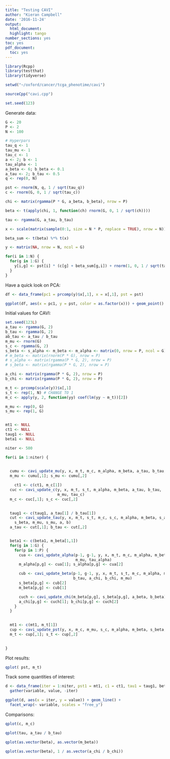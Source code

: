 ```yaml
---
title: "Testing CAVI"
author: "Kieran Campbell"
date: '2016-11-24'
output:
  html_document:
  highlight: tango
number_sections: yes
toc: yes
pdf_document:
  toc: yes
---
```

  
```r

library(Rcpp)
library(testthat)
library(tidyverse)

setwd("~/oxford/cancer/tcga_phenotime/cavi")

sourceCpp("cavi.cpp")

set.seed(123)
```

Generate data:

```r
G <- 20
P <- 2
N <- 100

# Hyperpars
tau_q <- 1
tau_mu <- 1
tau_c <- 1
a <- 2; b <- 1
tau_alpha <- 1
a_beta <- 6; b_beta <- 0.1
a_tau <- 2; b_tau <- 0.5
q <- rep(0, N)

pst <- rnorm(N, q, 1 / sqrt(tau_q))
c <- rnorm(G, 0, 1 / sqrt(tau_c))

chi <- matrix(rgamma(P * G, a_beta, b_beta), nrow = P)

beta <- t(apply(chi, 1, function(ch) rnorm(G, 0, 1 / sqrt(ch))))

tau <- rgamma(G, a_tau, b_tau)

x <- scale(matrix(sample(0:1, size = N * P, replace = TRUE), nrow = N))

beta_sum <- t(beta) %*% t(x)

y <- matrix(NA, nrow = N, ncol = G)

for(i in 1:N) {
  for(g in 1:G) {
    y[i,g] <- pst[i] * (c[g] + beta_sum[g,i]) + rnorm(1, 0, 1 / sqrt(tau[g]))
  }
}
```

Have a quick look on PCA:

```r
df <- data_frame(pc1 = prcomp(y)$x[,1], x = x[,1], pst = pst)

ggplot(df, aes(x = pc1, y = pst, color = as.factor(x))) + geom_point()
```

Initial values for CAVI:

```r
set.seed(123L)
a_tau <- rgamma(G, 2)
b_tau <- rgamma(G, 2)
ab_tau <- a_tau / b_tau
m_mu <- rnorm(G)
s_c <- rgamma(G, 2)
s_beta <- s_alpha <- m_beta <- m_alpha <- matrix(0, nrow = P, ncol = G) # matrix(rnorm(P * G), nrow = P)
# m_beta <- matrix(rnorm(P * G), nrow = P)
# s_alpha <- matrix(rgamma(P * G, 2), nrow = P)
# s_beta <- matrix(rgamma(P * G, 2), nrow = P)

a_chi <- matrix(rgamma(P * G, 2), nrow = P)
b_chi <- matrix(rgamma(P * G, 2), nrow = P)

m_t <- prcomp(scale(y))$x[,1]
s_t <- rep(1, N) # CHANGE TO 1
m_c <- apply(y, 2, function(yy) coef(lm(yy ~ m_t))[2])

m_mu <- rep(0, G)
s_mu <- rep(1, G)


mt1 <- NULL
ct1 <- NULL
taug1 <- NULL
beta1 <- NULL

niter <- 500

for(i in 1:niter) {

  
  cumu <- cavi_update_mu(y, x, m_t, m_c, m_alpha, m_beta, a_tau, b_tau, tau_mu)
  m_mu <- cumu[,1]; s_mu <- cumu[,2]

    ct1 <- c(ct1, m_c[1])
  cuc <- cavi_update_c(y, x, m_t, s_t, m_alpha, m_beta, a_tau, b_tau,
                       m_mu, tau_c)
  m_c <- cuc[,1]; s_c <- cuc[,2]

  
  taug1 <- c(taug1, a_tau[1] / b_tau[1])
  cut <- cavi_update_tau(y, x, m_t, s_t, m_c, s_c, m_alpha, m_beta, s_alpha,
    s_beta, m_mu, s_mu, a, b)
  a_tau <- cut[,1]; b_tau <- cut[,2]


  beta1 <- c(beta1, m_beta[1,1])
  for(g in 1:G) {
    for(p in 1:P) {
      cua <- cavi_update_alpha(p-1, g-1, y, x, m_t, m_c, m_alpha, m_beta, a_tau, b_tau,
                               m_mu, tau_alpha)
      m_alpha[p,g] <- cua[1]; s_alpha[p,g] <- cua[2]

      cub <- cavi_update_beta(p-1, g-1, y, x, m_t, s_t, m_c, m_alpha, m_beta, a_tau,
                              b_tau, a_chi, b_chi, m_mu)
      s_beta[p,g] <- cub[2]
      m_beta[p,g] <- cub[1]

      cuch <- cavi_update_chi(m_beta[p,g], s_beta[p,g], a_beta, b_beta)
      a_chi[p,g] <- cuch[1]; b_chi[p,g] <- cuch[2]
    }
  }

  
  mt1 <- c(mt1, m_t[1])
  cup <- cavi_update_pst(y, x, m_c, m_mu, s_c, m_alpha, m_beta, s_beta, a_tau, b_tau, q, tau_q)
  m_t <- cup[,1]; s_t <- cup[,2]

  
}
```

Plot results:

```r
qplot( pst, m_t)
```

Track some quantities of interest:

```r
d <- data_frame(iter = 1:niter, pst1 = mt1, c1 = ct1, tau1 = taug1, beta1) %>% 
  gather(variable, value, -iter)

ggplot(d, aes(x = iter, y = value)) + geom_line() + 
  facet_wrap(~ variable, scales = "free_y")
```

Comparisons:

```r
qplot(c, m_c)
```


```r
qplot(tau, a_tau / b_tau)
```


```r
qplot(as.vector(beta), as.vector(m_beta))
```

```r
qplot(as.vector(beta), 1 / as.vector(a_chi / b_chi))
```




